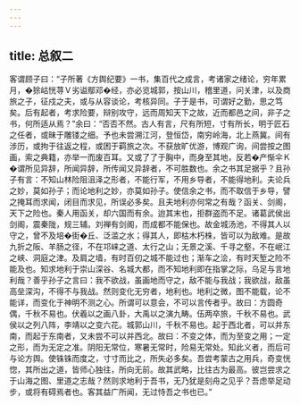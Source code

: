 ```yaml
---
---
---
```

title: 总叙二
---








客谓顾子曰：“子所著《方舆纪要》一书，集百代之成言，考诸家之绪论，穷年累月，�狳岵恍荨Ｖ劣谥鄢邓�经，亦必览城郭，按山川，稽里道，问关津，以及商旅之子，征戍之夫，或与从容谈论，考核异同。子于是书，可谓好之勤，思之笃矣。后有起者，考求险要，辩别攻守，远而周知天下之故，近而都邑之间，非子之书，何所适从焉？”余曰：“否否不然。古人有言，尺有所短，寸有所长，明于匠石之任者，或昧于雕镂之细。予也未尝溯江河，登恒岱，南穷岭海，北上燕冀。间有涉历，或拘于往返之程，或困于羁旅之次。不获放旷优游，博观广询，间尝按之图画，索之典籍，亦举一而废百耳。又或了了于胸中，而身至其地，反若�产惭伞Ｋ�谓所见异辞，所闻异辞，所传闻又异辞者，不可胜数也。余之书其足据乎？且孙子有言：不知山林险阻沮泽之形者，不能行军，不用乡导者，不能得地利。夫论兵之妙，莫如孙子；而论地利之妙，亦莫如孙子。使信余之书，而不取信于乡导，譬之掩耳而求闻，闭目而求见，所误必多矣。且夫地利亦何常之有哉？函关、剑阁，天下之险也。秦人用函关，却六国而有余。迨其末也，拒群盗而不足。诸葛武侯出剑阁，震秦陇，规三辅。刘禅有剑阁，而成都不能保也。故金城汤池，不得其人以守之，曾不及培�街�丘、泛滥之水；得其人，即枯木朽株，皆可以为敌难。是故九折之阪、羊肠之径，不在邛崃之道、太行之山；无景之溪、千寻之壑，不在岷江之峡、洞庭之津。及肩之墙，有时百仞之城不能过也；渐车之浍，有时天堑之险不能及也。知求地利于崇山深谷、名城大都，而不知地利即在指掌之际，乌足与言地利哉？善乎孙子之言曰：我不欲战，虽画地而守之，敌不能与我战；我欲战，敌虽高垒深沟，不得不与我战。然则变化无穷者，地利也。地利之微，图不能载，论不能详，而变化于神明不测之心。所谓可以意会，不可以言传者乎。故曰：方圆奇偶，千秋不易也。伏羲以之画八卦，大禹以之演九畴。伍两卒旅，千秋不易也。武侯以之列八阵，李靖以之变六花。城郭山川，千秋不易也。起于西北者，可以并东南，而起于东南者，又未尝不可以并西北。故曰：不变之体，而为至变之用；一定之形，而为无定之准。阴阳无常位，寒暑无常时，险易无常处。知此义者，而后可与论方舆。使铢铢而度之，寸寸而比之，所失必多矣。吾尝考蒙古之用兵，奇变恍惚，其所出之道，皆师心独往，所向无前。故其武略，比往古为最高。彼岂尝求之于山海之图、里道之志哉？然则求地利于吾书，无乃犹是刻舟之见乎？吾虑举足动步，或将有碍焉者也。客其益广所闻，无过恃吾之书也已。”








